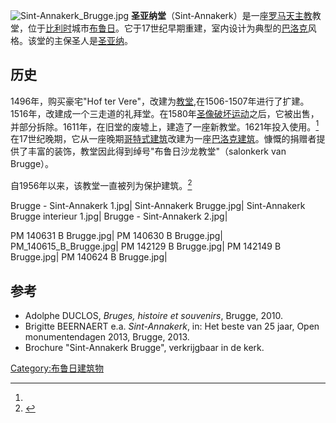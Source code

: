 [[File:Sint-Annakerk_Brugge.jpg|right]]
'''圣亚纳堂'''（Sint-Annakerk）是一座[[罗马天主教|罗马天主教]]教堂，位于[[比利时|比利时]]城市[[布鲁日|布鲁日]]。它于17世纪早期重建，室内设计为典型的[[巴洛克|巴洛克]]风格。该堂的主保圣人是[[圣亚纳|圣亚纳]]。

== 历史 ==
1496年，购买豪宅"Hof ter Vere"，改建为[[教堂|教堂]],在1506-1507年进行了扩建。1516年，改建成一个三走道的礼拜堂。在1580年[[圣像破坏运动_(加尔文主义)|圣像破坏运动]]之后，它被出售，并部分拆除。1611年，在旧堂的废墟上，建造了一座新教堂。1621年投入使用。<ref name="invent" /> 在17世纪晚期，它从一座晚期[[哥特式建筑|哥特式建筑]]改建为一座[[巴洛克建筑|巴洛克建筑]]。慷慨的捐赠者提供了丰富的装饰，教堂因此得到绰号"布鲁日沙龙教堂"（salonkerk van Brugge）。

自1956年以来，该教堂一直被列为保护建筑。<ref name="invent">{{Cite web |url=https://inventaris.onroerenderfgoed.be/erfgoedobjecten/83424 |title=De Sint-Annakerk op de Inventaris Onroerend Erfgoed |accessdate=2020-12-03 |archive-date=2018-07-23 |archive-url=https://web.archive.org/web/20180723212318/https://inventaris.onroerenderfgoed.be/erfgoedobjecten/83424 |dead-url=no }}</ref>

<gallery>
Brugge - Sint-Annakerk 1.jpg|
Sint-Annakerk Brugge.jpg|
Sint-Annakerk Brugge interieur 1.jpg|
Brugge - Sint-Annakerk 2.jpg|
</gallery>
<gallery>
PM 140631 B Brugge.jpg| 
PM 140630 B Brugge.jpg| 
PM_140615_B_Brugge.jpg| 
PM 142129 B Brugge.jpg| 
PM 142149 B Brugge.jpg| 
PM 140624 B Brugge.jpg| 
</gallery>

==参考==
*Adolphe DUCLOS, ''Bruges, histoire et souvenirs'', Brugge, 2010.
*Brigitte BEERNAERT e.a. ''Sint-Annakerk'', in: Het beste van 25 jaar, Open monumentendagen 2013, Brugge, 2013.
*Brochure "Sint-Annakerk Brugge", verkrijgbaar in de kerk.
{{References}}
[[Category:布鲁日建筑物|Category:布鲁日建筑物]]